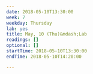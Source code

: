 ```yaml
---
date: 2018-05-10T13:30:00
week: 7
weekday: Thursday
lab: yes
title: May, 10 (Thu)&mdash;Lab
readings: []
optional: []
startTime: 2018-05-10T13:30:00
endTime: 2018-05-10T14:20:00

---
```

